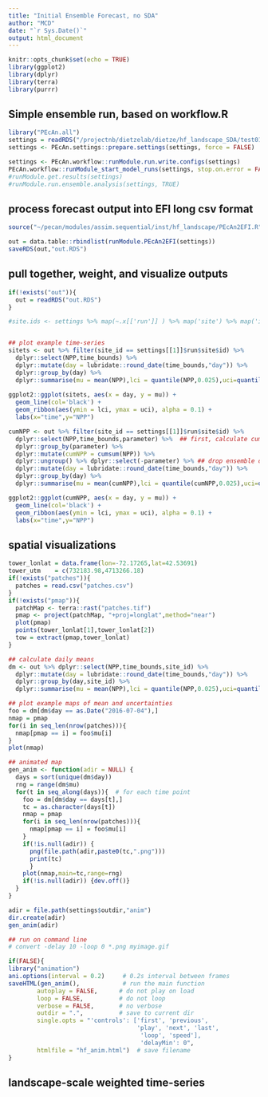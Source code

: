 ```yaml
---
title: "Initial Ensemble Forecast, no SDA"
author: "MCD"
date: "`r Sys.Date()`"
output: html_document
---
```


```r
knitr::opts_chunk$set(echo = TRUE)
library(ggplot2)
library(dplyr)
library(terra)
library(purrr)
```

## Simple ensemble run, based on workflow.R
```r
library("PEcAn.all")
settings = readRDS("/projectnb/dietzelab/dietze/hf_landscape_SDA/test01/pecan.RDS")
settings <- PEcAn.settings::prepare.settings(settings, force = FALSE)

settings <- PEcAn.workflow::runModule.run.write.configs(settings)
PEcAn.workflow::runModule_start_model_runs(settings, stop.on.error = FALSE)
#runModule.get.results(settings)
#runModule.run.ensemble.analysis(settings, TRUE)
```

## process forecast output into EFI long csv format
```r
source("~/pecan/modules/assim.sequential/inst/hf_landscape/PEcAn2EFI.R")

out = data.table::rbindlist(runModule.PEcAn2EFI(settings))
saveRDS(out,"out.RDS")

```


## pull together, weight, and visualize outputs
```r
if(!exists("out")){
  out = readRDS("out.RDS")
}

#site.ids <- settings %>% map(~.x[['run']] ) %>% map('site') %>% map('id') %>% unlist() %>% as.character()


## plot example time-series
sitets <- out %>% filter(site_id == settings[[1]]$run$site$id) %>% 
  dplyr::select(NPP,time_bounds) %>%
  dplyr::mutate(day = lubridate::round_date(time_bounds,"day")) %>% 
  dplyr::group_by(day) %>% 
  dplyr::summarise(mu = mean(NPP),lci = quantile(NPP,0.025),uci=quantile(NPP,0.975))
  
ggplot2::ggplot(sitets, aes(x = day, y = mu)) + 
  geom_line(col='black') + 
  geom_ribbon(aes(ymin = lci, ymax = uci), alpha = 0.1) +
  labs(x="time",y="NPP")

cumNPP <- out %>% filter(site_id == settings[[1]]$run$site$id) %>%
  dplyr::select(NPP,time_bounds,parameter) %>%  ## first, calculate cumulative sum for each ensemble member
  dplyr::group_by(parameter) %>%
  dplyr::mutate(cumNPP = cumsum(NPP)) %>%
  dplyr::ungroup() %>% dplyr::select(-parameter) %>% ## drop ensemble dimension, then calculate daily mean & CI
  dplyr::mutate(day = lubridate::round_date(time_bounds,"day")) %>% 
  dplyr::group_by(day) %>% 
  dplyr::summarise(mu = mean(cumNPP),lci = quantile(cumNPP,0.025),uci=quantile(cumNPP,0.975))

ggplot2::ggplot(cumNPP, aes(x = day, y = mu)) + 
  geom_line(col='black') + 
  geom_ribbon(aes(ymin = lci, ymax = uci), alpha = 0.1) +
  labs(x="time",y="NPP")
```

## spatial visualizations
```r
tower_lonlat = data.frame(lon=-72.17265,lat=42.53691)
tower_utm    = c(732183.98,4713266.18)
if(!exists("patches")){
  patches = read.csv("patches.csv")
}
if(!exists("pmap")){
  patchMap <- terra::rast("patches.tif")
  pmap <- project(patchMap, "+proj=longlat",method="near")
  plot(pmap)
  points(tower_lonlat[1],tower_lonlat[2])
  tow = extract(pmap,tower_lonlat)
}

## calculate daily means
dm <- out %>% dplyr::select(NPP,time_bounds,site_id) %>%
  dplyr::mutate(day = lubridate::round_date(time_bounds,"day")) %>% 
  dplyr::group_by(day,site_id) %>% 
  dplyr::summarise(mu = mean(NPP),lci = quantile(NPP,0.025),uci=quantile(NPP,0.975),.groups = "drop")

## plot example maps of mean and uncertainties
foo = dm[dm$day == as.Date("2016-07-04"),]
nmap = pmap
for(i in seq_len(nrow(patches))){
  nmap[pmap == i] = foo$mu[i]
}
plot(nmap)

## animated map
gen_anim <- function(adir = NULL) {
  days = sort(unique(dm$day))
  rng = range(dm$mu)
  for(t in seq_along(days)){  # for each time point
    foo = dm[dm$day == days[t],]
    tc = as.character(days[t])
    nmap = pmap
    for(i in seq_len(nrow(patches))){
      nmap[pmap == i] = foo$mu[i]
    }
    if(!is.null(adir)) { 
      png(file.path(adir,paste0(tc,".png"))) 
      print(tc)
      }
    plot(nmap,main=tc,range=rng)
    if(!is.null(adir)) {dev.off()} 
  }
}

adir = file.path(settings$outdir,"anim")
dir.create(adir)
gen_anim(adir)

## run on command line
# convert -delay 10 -loop 0 *.png myimage.gif

if(FALSE){
library("animation")
ani.options(interval = 0.2)     # 0.2s interval between frames
saveHTML(gen_anim(),            # run the main function
        autoplay = FALSE,      # do not play on load
        loop = FALSE,          # do not loop
        verbose = FALSE,       # no verbose
        outdir = ".",          # save to current dir
        single.opts = "'controls': ['first', 'previous',
                                    'play', 'next', 'last',
                                     'loop', 'speed'],
                                     'delayMin': 0",
        htmlfile = "hf_anim.html")  # save filename
}
```



## landscape-scale weighted time-series
```r


```

